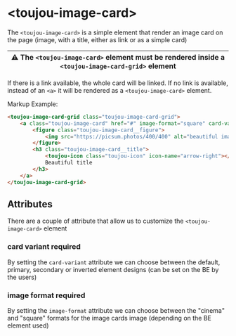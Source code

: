 # &lt;toujou-image-card&gt;
The `<toujou-image-card>` is a simple element that render an image card on the page (image, with a title, either as link or as a simple card)

| ⚠️ The `<toujou-image-card>` element must be rendered inside a `<toujou-image-card-grid>` element |
|---------------------------------------------------------------------------------------------------|


If there is a link available, the whole card will be linked. If no link is available, instead of an `<a>` it will be rendered as a `<toujou-image-card>` element.

Markup Example:
```html
<toujou-image-card-grid class="toujou-image-card-grid">
    <a class="toujou-image-card" href="#" image-format="square" card-variant="secondary">
        <figure class="toujou-image-card__figure">
            <img src="https://picsum.photos/400/400" alt="beautiful image" class="toujou-image-card__image" />
        </figure>
        <h3 class="toujou-image-card__title">
            <toujou-icon class="toujou-icon" icon-name="arrow-right"></toujou-icon>
            Beautiful title
        </h3>
    </a>
</toujou-image-card-grid>
```

## Attributes
There are a couple of attribute that allow us to customize the `<toujou-image-card>` element


### card variant <toujou-chip class="toujou-chip" chip-bg-color="warning">required</toujou-chip>
By setting the `card-variant` attribute we can choose between the default, primary, secondary or inverted element designs (can be set on the BE by the users)

### image format <toujou-chip class="toujou-chip" chip-bg-color="warning">required</toujou-chip>
By setting the `image-format` attribute we can choose between the "cinema" and "square" formats for the image cards image (depending on the BE element used)